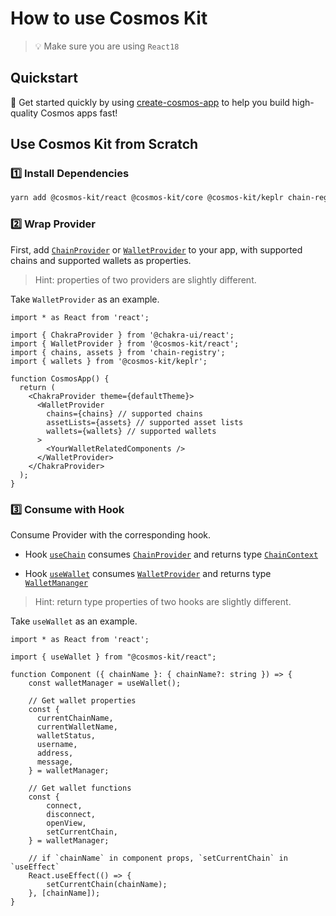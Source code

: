 # How to use Cosmos Kit

> 💡 Make sure you are using `React18`

## Quickstart

🏁 Get started quickly by using [create-cosmos-app](https://github.com/cosmology-tech/create-cosmos-app) to help you build high-quality Cosmos apps fast!

## Use Cosmos Kit from Scratch

### 1️⃣ Install Dependencies

```sh
yarn add @cosmos-kit/react @cosmos-kit/core @cosmos-kit/keplr chain-registry
```

### 2️⃣ Wrap Provider

First, add [`ChainProvider`](https://docs.cosmoskit.com/chain-provider) or [`WalletProvider`](https://docs.cosmoskit.com/wallet-provider) to your app, with supported chains and supported wallets as properties.

> Hint: properties of two providers are slightly different.

Take `WalletProvider` as an example.

```tsx
import * as React from 'react';

import { ChakraProvider } from '@chakra-ui/react';
import { WalletProvider } from '@cosmos-kit/react';
import { chains, assets } from 'chain-registry';
import { wallets } from '@cosmos-kit/keplr';

function CosmosApp() {
  return (
    <ChakraProvider theme={defaultTheme}>
      <WalletProvider
        chains={chains} // supported chains
        assetLists={assets} // supported asset lists
        wallets={wallets} // supported wallets
      >
        <YourWalletRelatedComponents />
      </WalletProvider>
    </ChakraProvider>
  );
}
```

### 3️⃣ Consume with Hook

Consume Provider with the corresponding hook. 

- Hook [`useChain`](https://docs.cosmoskit.com/use-chain) consumes [`ChainProvider`](https://docs.cosmoskit.com/chain-provider) and returns type [`ChainContext`](https://docs.cosmoskit.com/use-chain#type-chainconext)

- Hook [`useWallet`](https://docs.cosmoskit.com/use-wallet) consumes [`WalletProvider`](https://docs.cosmoskit.com/wallet-provider) and returns type [`WalletMananger`](https://docs.cosmoskit.com/use-wallet#type---walletmanager)

> Hint: return type properties of two hooks are slightly different.

Take `useWallet` as an example.

```tsx
import * as React from 'react';

import { useWallet } from "@cosmos-kit/react";

function Component ({ chainName }: { chainName?: string }) => {
    const walletManager = useWallet();

    // Get wallet properties
    const {
      currentChainName,
      currentWalletName,
      walletStatus,
      username,
      address,
      message,
    } = walletManager;

    // Get wallet functions
    const {
        connect,
        disconnect,
        openView,
        setCurrentChain,
    } = walletManager;

    // if `chainName` in component props, `setCurrentChain` in `useEffect`
    React.useEffect(() => {
        setCurrentChain(chainName);
    }, [chainName]);
}
```